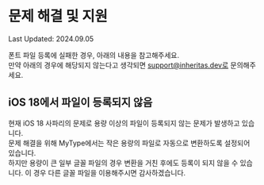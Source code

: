 
# 문제 해결 및 지원

<div style={{ textAlign: 'right' }}>
  Last Updated: 2024.09.05
</div>

폰트 파일 등록에 실패한 경우, 아래의 내용을 참고해주세요.  
만약 아래의 경우에 해당되지 않는다고 생각되면 support@inheritas.dev로 문의해주세요.

## iOS 18에서 파일이 등록되지 않음

현재 iOS 18 사파리의 문제로 용량 이상의 파일이 등록되지 않는 문제가 발생하고 있습니다.   
문제 해결을 위해 MyType에서는 작은 용량의 파일로 자동으로 변환하도록 설정되어 있습니다.  
하지만 용량이 큰 일부 글꼴 파일의 경우 변환을 거친 후에도 등록이 되지 않을 수 있습니다. 이 경우 다른 글꼴 파일을 이용해주시면 감사하겠습니다.